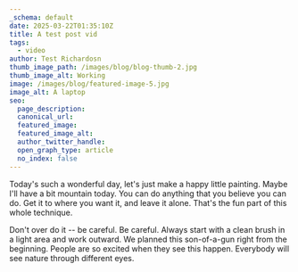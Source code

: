 ```yaml
---
_schema: default
date: 2025-03-22T01:35:10Z
title: A test post vid
tags:
  - video
author: Test Richardosn
thumb_image_path: /images/blog/blog-thumb-2.jpg
thumb_image_alt: Working
image: /images/blog/featured-image-5.jpg
image_alt: A laptop
seo:
  page_description:
  canonical_url:
  featured_image:
  featured_image_alt:
  author_twitter_handle:
  open_graph_type: article
  no_index: false
---
```

Today's such a wonderful day, let's just make a happy little painting. Maybe I'll have a bit mountain today. You can do anything that you believe you can do. Get it to where you want it, and leave it alone. That's the fun part of this whole technique.

Don't over do it -- be careful. Be careful. Always start with a clean brush in a light area and work outward. We planned this son-of-a-gun right from the beginning. People are so excited when they see this happen. Everybody will see nature through different eyes.